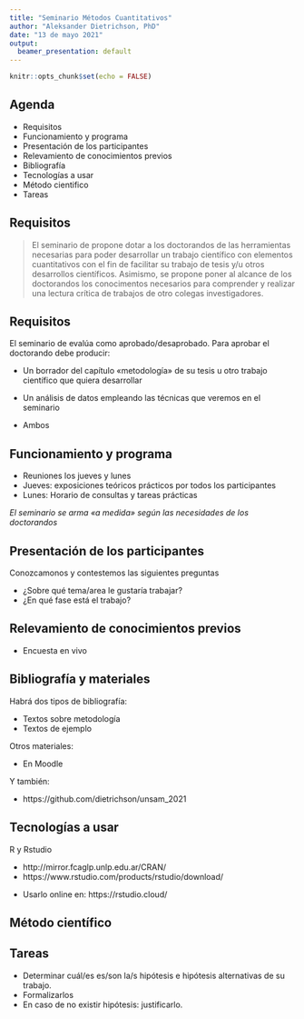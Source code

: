 ```yaml
---
title: "Seminario Métodos Cuantitativos"
author: "Aleksander Dietrichson, PhD"
date: "13 de mayo 2021"
output:
  beamer_presentation: default
---
```


```r
knitr::opts_chunk$set(echo = FALSE)
```

## Agenda


- Requisitos
- Funcionamiento y programa
- Presentación de los participantes
- Relevamiento de conocimientos previos
- Bibliografía
- Tecnologías a usar
- Método cientifico
- Tareas

## Requisitos


>El seminario de propone dotar a los doctorandos de las herramientas necesarias para poder desarrollar un trabajo científico con elementos cuantitativos con el fin de facilitar su trabajo de tesis y/u otros desarrollos científicos. Asimismo, se propone poner al alcance de los doctorandos los conocimentos necesarios para comprender y realizar una lectura crítica de trabajos de otro colegas investigadores.

## Requisitos

El seminario de evalúa como aprobado/desaprobado. Para aprobar el doctorando debe producir:

- Un borrador del capítulo «metodología» de su tesis u otro trabajo científico que quiera desarrollar

\center{O} 

- Un análisis de datos empleando las técnicas que veremos en el seminario

\center{O} 

- Ambos

## Funcionamiento y programa

 - Reuniones los jueves y lunes
 - Jueves: exposiciones teóricos prácticos por todos los participantes
 - Lunes: Horario de consultas y tareas prácticas

*El seminario se arma «a medida» según las necesidades de los doctorandos*

## Presentación de los participantes

Conozcamonos y contestemos las siguientes preguntas

- ¿Sobre qué tema/area le gustaría trabajar?
- ¿En qué fase está el trabajo?

## Relevamiento de conocimientos previos

- Encuesta en vivo

## Bibliografía y materiales

Habrá dos tipos de bibliografía:

- Textos sobre metodología
- Textos de ejemplo

Otros materiales:

- En Moodle

 Y también: 
 
- https://github.com/dietrichson/unsam_2021

## Tecnologías a usar

R y Rstudio 

- http://mirror.fcaglp.unlp.edu.ar/CRAN/
- https://www.rstudio.com/products/rstudio/download/

\center{O} 

- Usarlo online en:
  https://rstudio.cloud/

## Método científico

## Tareas

- Determinar cuál/es es/son la/s hipótesis e hipótesis alternativas de su trabajo.
- Formalizarlos
- En caso de no existir hipótesis: justificarlo.
